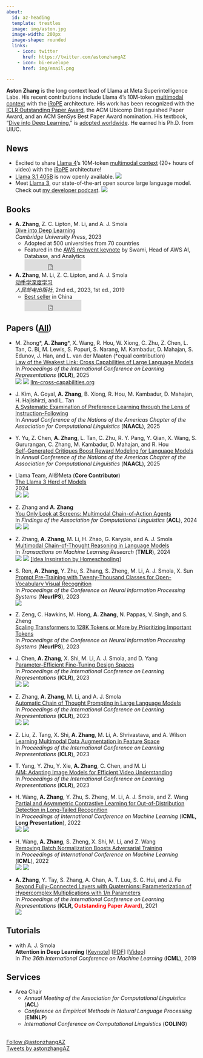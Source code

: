 ```yaml
---
about:
  id: az-heading
  template: trestles
  image: img/aston.jpg
  image-width: 200px
  image-shape: rounded
  links:
    - icon: twitter
      href: https://twitter.com/astonzhangAZ
    - icon: bi-envelope
      href: img/email.png

---
```


:::{#az-heading}

**Aston Zhang** is the long context lead of Llama at Meta Superintelligence Labs. His recent contributions include Llama 4's 10M-token <a href="https://video.twimg.com/amplify_video/1912183288329908225/vid/avc1/2048x1080/GmFJ_4i-QUBuqytV.mp4" target="_blank">multimodal context</a> with the <a href="https://x.com/astonzhangAZ/status/1908595612372885832" target="_blank">iRoPE</a> architecture. His work has been recognized with the <a href="https://iclr-conf.medium.com/announcing-iclr-2021-outstanding-paper-awards-9ae0514734ab" target="_blank">ICLR Outstanding Paper Award</a>,
the ACM Ubicomp Distinguished Paper Award,
and an ACM SenSys Best Paper Award nomination.
His textbook, "<a href="https://d2l.ai" target="_blank">Dive into Deep Learning</a>," 
is <a href="https://d2l.ai/_images/map.png" target="_blank">adopted worldwide</a>.
He earned his Ph.D. from UIUC.







:::

## News

* Excited to share <a href="https://ai.meta.com/blog/llama-4-multimodal-intelligence/" target="_blank">Llama 4</a>’s 10M-token <a href="https://video.twimg.com/amplify_video/1912183288329908225/vid/avc1/2048x1080/GmFJ_4i-QUBuqytV.mp4" target="_blank">multimodal context</a> (20+ hours of video) with the <a href="https://x.com/astonzhangAZ/status/1908595612372885832" target="_blank">iRoPE</a> architecture!
* <a href="https://ai.meta.com/blog/meta-llama-3-1/" target="_blank">Llama 3.1 405B</a> is now openly available. <a href="https://x.com/astonzhangAZ/status/1815763885380747422" title="Tweet" target="_blank"><img src="./img/logo-twitter.svg" class="paper-icon"></a>
* Meet <a href="https://ai.meta.com/blog/meta-llama-3/" target="_blank">Llama 3</a>, our state-of-the-art open source large language model. Check out <a href="https://x.com/AIatMeta/status/1806757387677897206" target="_blank">my developer podcast</a>. <a href="https://x.com/astonzhangAZ/status/1780990210576441844" title="Tweet" target="_blank"><img src="./img/logo-twitter.svg" class="paper-icon"></a>





## Books

* **A. Zhang**, Z. C. Lipton, M. Li, and A. J. Smola<br>
 	<a href="https://d2l.ai" target="_blank">Dive into Deep Learning</a><br>
	*Cambridge University Press*, 2023<br>
	* Adopted at 500 universities from 70 countries
	* Featured in the <a href="https://youtu.be/ue9aumC7AAk?t=6856" target="_blank">AWS re:Invent keynote</a> by Swami, Head of AWS AI, Database, and Analytics<br>
	<iframe src="https://ghbtns.com/github-btn.html?user=d2l-ai&repo=d2l-en&type=star&count=true" frameborder="0" scrolling="0" width="150" height="30" title="GitHub"></iframe>

* **A. Zhang**, M. Li, Z. C. Lipton, and A. J. Smola<br>
	<a href="https://zh.d2l.ai" target="_blank">动手学深度学习</a><br>
	*人民邮电出版社*, 2nd ed., 2023, 1st ed., 2019<br>
	* <a href="https://raw.githubusercontent.com/d2l-ai/d2l-zh/master/static/frontpage/_images/sales/jd-2023020304-all-ai-zh-4.png" target="_blank">Best seller</a> in China 
	<br>
	<iframe src="https://ghbtns.com/github-btn.html?user=d2l-ai&repo=d2l-zh&type=star&count=true" frameborder="0" scrolling="0" width="150" height="30" title="GitHub"></iframe>


## Papers ([All](papers.qmd))

* M. Zhong\*, **A. Zhang**\*, X. Wang, R. Hou, W. Xiong, C. Zhu, Z. Chen, L. Tan, C. Bi, M. Lewis, S. Popuri, S. Narang, M. Kambadur, D. Mahajan, S. Edunov, J. Han, and L. van der Maaten (\*equal contribution)<br>
<a href="https://arxiv.org/abs/2409.19951" target="_blank">Law of the Weakest Link: Cross Capabilities of Large Language Models</a><br>
In *Proceedings of the International Conference on Learning Representations* (**ICLR**), 2025<br>
<a href="https://x.com/astonzhangAZ/status/1841131443420008918" title="Tweet" target="_blank"><img src="./img/logo-twitter.svg" class="paper-icon"></a>
<a href="https://github.com/facebookresearch/llm-cross-capabilities" title="Code" target="_blank"><img src="./img/logo-github.svg" class="paper-icon"></a>
<a href="https://www.llm-cross-capabilities.org" target="_blank">llm-cross-capabilities.org</a>


* J. Kim, A. Goyal, **A. Zhang**, B. Xiong, R. Hou, M. Kambadur, D. Mahajan, H. Hajishirzi, and L. Tan<br>
<a href="https://arxiv.org/abs/2412.15282">A Systematic Examination of Preference Learning through the Lens of Instruction-Following</a><br>
In *Annual Conference of the Nations of the Americas Chapter of the Association for Computational Linguistics* (**NAACL**), 2025<br>


* Y. Yu, Z. Chen, **A. Zhang**, L. Tan, C. Zhu, R. Y. Pang, Y. Qian, X. Wang, S. Gururangan, C. Zhang, M. Kambadur, D. Mahajan, and R. Hou<br>
<a href="https://arxiv.org/abs/2411.16646">Self-Generated Critiques Boost Reward Modeling for Language Models</a><br>
In *Annual Conference of the Nations of the Americas Chapter of the Association for Computational Linguistics* (**NAACL**), 2025<br>

* Llama Team, AI@Meta (**Core Contributor**)<br>
<a href="https://ai.meta.com/research/publications/the-llama-3-herd-of-models/" target="_blank">The Llama 3 Herd of Models</a><br>
2024<br>
<a href="https://x.com/astonzhangAZ/status/1815763885380747422" title="Tweet" target="_blank"><img src="./img/logo-twitter.svg" class="paper-icon"></a>
<a href="https://github.com/meta-llama/llama-models" title="Code" target="_blank"><img src="./img/logo-github.svg" class="paper-icon"></a>


* Z. Zhang and **A. Zhang**<br>
<a href="https://arxiv.org/abs/2309.11436" target="_blank">You Only Look at Screens: Multimodal Chain-of-Action Agents</a><br>
In *Findings of the Association for Computational Linguistics* (**ACL**), 2024<br>
<a href="https://twitter.com/astonzhangAZ/status/1705235421280797111" title="Tweet" target="_blank"><img src="./img/logo-twitter.svg" class="paper-icon"></a>
<a href="https://github.com/cooelf/Auto-UI" title="Code" target="_blank"><img src="./img/logo-github.svg" class="paper-icon"></a>

* Z. Zhang, **A. Zhang**, M. Li, H. Zhao, G. Karypis, and A. J. Smola<br>
	<a href="https://arxiv.org/abs/2302.00923" target="_blank">Multimodal Chain-of-Thought Reasoning in Language Models</a><br>
	In *Transactions on Machine Learning Research*  (**TMLR**), 2024<br>
	<a href="https://twitter.com/astonzhangAZ/status/1621545166049005568" title="Tweet" target="_blank"><img src="./img/logo-twitter.svg" class="paper-icon"></a>
	<a href="https://github.com/amazon-science/mm-cot" title="Code" target="_blank"><img src="./img/logo-github.svg" class="paper-icon"></a>
	<a href="img/mm-cot-idea.png" target="_blank">[Idea Inspiration by Homeschooling]</a>

* S. Ren, **A. Zhang**, Y. Zhu, S. Zhang, S. Zheng, M. Li, A. J. Smola, X. Sun
<br>
<a href="https://arxiv.org/abs/2304.04704" target="_blank">Prompt Pre-Training with Twenty-Thousand Classes for Open-Vocabulary Visual Recognition</a><br>
In *Proceedings of the Conference on Neural Information Processing Systems* (**NeurIPS**), 2023<br>
<a href="https://github.com/amazon-science/prompt-pretraining" title="Code" target="_blank"><img src="./img/logo-github.svg" class="paper-icon"></a>

* Z. Zeng, C. Hawkins, M. Hong, **A. Zhang**, N. Pappas, V. Singh, and S. Zheng<br>
<a href="https://arxiv.org/abs/2305.04241" target="_blank">Scaling Transformers to 128K Tokens or More by Prioritizing Important Tokens</a><br>
In *Proceedings of the Conference on Neural Information Processing Systems* (**NeurIPS**), 2023<br>

* J. Chen, **A. Zhang**, X. Shi, M. Li, A. J. Smola, and D. Yang<br>
	<a href="https://arxiv.org/abs/2301.01821" target="_blank">Parameter-Efficient Fine-Tuning Design Spaces</a><br>
	In *Proceedings of the International Conference on Learning Representations* (**ICLR**), 2023<br>
	<a href="https://twitter.com/astonzhangAZ/status/1611400421255557122" title="Tweet" target="_blank"><img src="./img/logo-twitter.svg" class="paper-icon"></a>
	<a href="https://github.com/amazon-science/peft-design-spaces" title="Code" target="_blank"><img src="./img/logo-github.svg" class="paper-icon"></a>

* Z. Zhang, **A. Zhang**, M. Li, and A. J. Smola<br>
	<a href="https://arxiv.org/abs/2210.03493" target="_blank">Automatic Chain of Thought Prompting in Large Language Models</a><br>
	In *Proceedings of the International Conference on Learning Representations* (**ICLR**), 2023<br>
	<a href="https://twitter.com/astonzhangAZ/status/1579489453789581312" title="Tweet" target="_blank"><img src="./img/logo-twitter.svg" class="paper-icon"></a>
	<a href="https://github.com/amazon-research/auto-cot" title="Code" target="_blank"><img src="./img/logo-github.svg" class="paper-icon"></a>

* Z. Liu, Z. Tang, X. Shi, **A. Zhang**, M. Li, A. Shrivastava, and A. Wilson<br>
	<a href="https://arxiv.org/abs/2212.14453" target="_blank">Learning Multimodal Data Augmentation in Feature Space</a><br>
	In *Proceedings of the International Conference on Learning Representations* (**ICLR**), 2023<br>

* T. Yang, Y. Zhu, Y. Xie, **A. Zhang**, C. Chen, and M. Li<br>
	<a href="https://openreview.net/forum?id=CIoSZ_HKHS7" target="_blank">AIM: Adapting Image Models for Efficient Video Understanding</a><br>
	In *Proceedings of the International Conference on Learning Representations* (**ICLR**), 2023<br>


* H. Wang, **A. Zhang**, Y. Zhu, S. Zheng, M. Li, A. J. Smola, and Z. Wang<br>
	<a href="https://arxiv.org/pdf/2207.01160.pdf" target="_blank">Partial and Asymmetric Contrastive Learning for Out-of-Distribution Detection in Long-Tailed Recognition</a><br>
	In *Proceedings of International Conference on Machine Learning* (**ICML, Long Presentation**), 2022<br>
	<a href="https://twitter.com/astonzhangAZ/status/1549800894840971265" title="Tweet" target="_blank"><img src="./img/logo-twitter.svg" class="paper-icon"></a>
	<a href="https://github.com/amazon-research/long-tailed-ood-detection" title="Code" target="_blank"><img src="./img/logo-github.svg" class="paper-icon"></a>

* H. Wang, **A. Zhang**, S. Zheng, X. Shi, M. Li, and Z. Wang<br>
	<a href="https://arxiv.org/pdf/2207.01156.pdf" target="_blank">Removing Batch Normalization Boosts Adversarial Training</a><br>
	In *Proceedings of International Conference on Machine Learning* (**ICML**), 2022<br>
	<a href="https://twitter.com/astonzhangAZ/status/1549069378250874880" title="Tweet" target="_blank"><img src="./img/logo-twitter.svg" class="paper-icon"></a>
	<a href="https://github.com/amazon-research/normalizer-free-robust-training" title="Code" target="_blank"><img src="./img/logo-github.svg" class="paper-icon"></a>

* **A. Zhang**, Y. Tay, S. Zhang, A. Chan, A. T. Luu, S. C. Hui, and J. Fu<br>
	<a href="https://arxiv.org/abs/2102.08597" target="_blank">Beyond Fully-Connected Layers with Quaternions: Parameterization of Hypercomplex Multiplications with 1/n Parameters</a><br>
	In *Proceedings of the International Conference on Learning Representations* (**ICLR, <font color="red">Outstanding Paper Award</font>**), 2021<br>
	<a href="https://github.com/astonzhang/Parameterization-of-Hypercomplex-Multiplications" title="Code" target="_blank"><img src="./img/logo-github.svg" class="paper-icon"></a>




## Tutorials

* with A. J. Smola<br>
	**Attention in Deep Learning** [<a href="http://alex.smola.org/talks/ICML19-attention.key" target="_blank">Keynote</a>] [<a href="http://alex.smola.org/talks/ICML19-attention.pdf" target="_blank">PDF</a>] [<a href="https://www.youtube.com/watch?v=nS1Lse2B48w" target="_blank">Video</a>]<br>
	In *The 36th International Conference on Machine Learning* (**ICML**), 2019


## Services

* Area Chair
	* *Annual Meeting of the Association for Computational Linguistics* (**ACL**)
	* *Conference on Empirical Methods in Natural Language Processing* (**EMNLP**)
	* *International Conference on Computational Linguistics* (**COLING**)


<br>
<a href="https://twitter.com/astonzhangAZ?ref_src=twsrc%5Etfw" class="twitter-follow-button" data-size="large" data-show-count="false">Follow @astonzhangAZ</a><script async src="https://platform.twitter.com/widgets.js" charset="utf-8"></script>
<br>
<a class="twitter-timeline" data-width="350" data-height="200" href="https://twitter.com/astonzhangAZ?ref_src=twsrc%5Etfw">Tweets by astonzhangAZ</a> <script async src="https://platform.twitter.com/widgets.js" charset="utf-8"></script>
